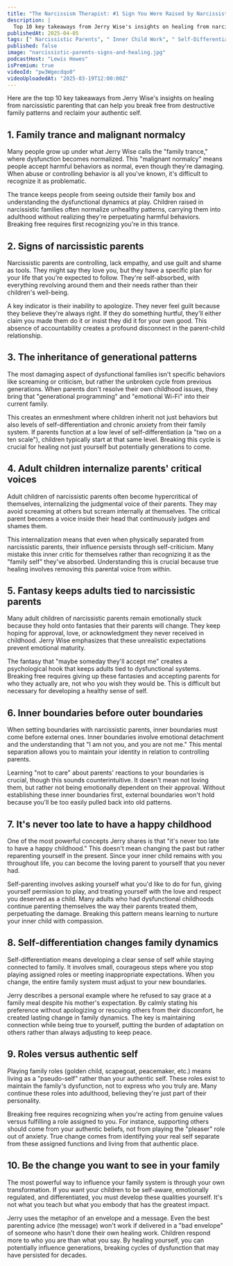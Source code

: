 ```yaml
---
title: "The Narcissism Therapist: #1 Sign You Were Raised by Narcissistic Parents!"
description: |
  Top 10 key takeaways from Jerry Wise's insights on healing from narcissistic parenting that can help you break free from destructive family patterns and reclaim your authentic self.
publishedAt: 2025-04-05
tags: [" Narcissistic Parents", " Inner Child Work", " Self-Differentiation"]
published: false
image: "narcissistic-parents-signs-and-healing.jpg"
podcastHost: "Lewis Howes"
isPremium: true
videoId: "pw3Wgecdqo0"
videoUploadedAt: "2025-03-19T12:00:00Z"
---
```



<PodcastSummaryPageLayout frontmatter={frontmatter}>

Here are the top 10 key takeaways from Jerry Wise's insights on healing from narcissistic parenting that can help you break free from destructive family patterns and reclaim your authentic self.

## 1. Family trance and malignant normalcy

Many people grow up under what Jerry Wise calls the "family trance," where dysfunction becomes normalized. This "malignant normalcy" means people accept harmful behaviors as normal, even though they're damaging. When abuse or controlling behavior is all you've known, it's difficult to recognize it as problematic.

The trance keeps people from seeing outside their family box and understanding the dysfunctional dynamics at play. Children raised in narcissistic families often normalize unhealthy patterns, carrying them into adulthood without realizing they're perpetuating harmful behaviors. Breaking free requires first recognizing you're in this trance.

## 2. Signs of narcissistic parents

Narcissistic parents are controlling, lack empathy, and use guilt and shame as tools. They might say they love you, but they have a specific plan for your life that you're expected to follow. They're self-absorbed, with everything revolving around them and their needs rather than their children's well-being.

A key indicator is their inability to apologize. They never feel guilt because they believe they're always right. If they do something hurtful, they'll either claim you made them do it or insist they did it for your own good. This absence of accountability creates a profound disconnect in the parent-child relationship.

## 3. The inheritance of generational patterns

The most damaging aspect of dysfunctional families isn't specific behaviors like screaming or criticism, but rather the unbroken cycle from previous generations. When parents don't resolve their own childhood issues, they bring that "generational programming" and "emotional Wi-Fi" into their current family.

This creates an enmeshment where children inherit not just behaviors but also levels of self-differentiation and chronic anxiety from their family system. If parents function at a low level of self-differentiation (a "two on a ten scale"), children typically start at that same level. Breaking this cycle is crucial for healing not just yourself but potentially generations to come.

## 4. Adult children internalize parents' critical voices

Adult children of narcissistic parents often become hypercritical of themselves, internalizing the judgmental voice of their parents. They may avoid screaming at others but scream internally at themselves. The critical parent becomes a voice inside their head that continuously judges and shames them.

This internalization means that even when physically separated from narcissistic parents, their influence persists through self-criticism. Many mistake this inner critic for themselves rather than recognizing it as the "family self" they've absorbed. Understanding this is crucial because true healing involves removing this parental voice from within.

## 5. Fantasy keeps adults tied to narcissistic parents

Many adult children of narcissistic parents remain emotionally stuck because they hold onto fantasies that their parents will change. They keep hoping for approval, love, or acknowledgment they never received in childhood. Jerry Wise emphasizes that these unrealistic expectations prevent emotional maturity.

The fantasy that "maybe someday they'll accept me" creates a psychological hook that keeps adults tied to dysfunctional systems. Breaking free requires giving up these fantasies and accepting parents for who they actually are, not who you wish they would be. This is difficult but necessary for developing a healthy sense of self.

## 6. Inner boundaries before outer boundaries

When setting boundaries with narcissistic parents, inner boundaries must come before external ones. Inner boundaries involve emotional detachment and the understanding that "I am not you, and you are not me." This mental separation allows you to maintain your identity in relation to controlling parents.

Learning "not to care" about parents' reactions to your boundaries is crucial, though this sounds counterintuitive. It doesn't mean not loving them, but rather not being emotionally dependent on their approval. Without establishing these inner boundaries first, external boundaries won't hold because you'll be too easily pulled back into old patterns.

## 7. It's never too late to have a happy childhood

One of the most powerful concepts Jerry shares is that "it's never too late to have a happy childhood." This doesn't mean changing the past but rather reparenting yourself in the present. Since your inner child remains with you throughout life, you can become the loving parent to yourself that you never had.

Self-parenting involves asking yourself what you'd like to do for fun, giving yourself permission to play, and treating yourself with the love and respect you deserved as a child. Many adults who had dysfunctional childhoods continue parenting themselves the way their parents treated them, perpetuating the damage. Breaking this pattern means learning to nurture your inner child with compassion.

## 8. Self-differentiation changes family dynamics

Self-differentiation means developing a clear sense of self while staying connected to family. It involves small, courageous steps where you stop playing assigned roles or meeting inappropriate expectations. When you change, the entire family system must adjust to your new boundaries.

Jerry describes a personal example where he refused to say grace at a family meal despite his mother's expectation. By calmly stating his preference without apologizing or rescuing others from their discomfort, he created lasting change in family dynamics. The key is maintaining connection while being true to yourself, putting the burden of adaptation on others rather than always adjusting to keep peace.

## 9. Roles versus authentic self

Playing family roles (golden child, scapegoat, peacemaker, etc.) means living as a "pseudo-self" rather than your authentic self. These roles exist to maintain the family's dysfunction, not to express who you truly are. Many continue these roles into adulthood, believing they're just part of their personality.

Breaking free requires recognizing when you're acting from genuine values versus fulfilling a role assigned to you. For instance, supporting others should come from your authentic beliefs, not from playing the "pleaser" role out of anxiety. True change comes from identifying your real self separate from these assigned functions and living from that authentic place.

## 10. Be the change you want to see in your family

The most powerful way to influence your family system is through your own transformation. If you want your children to be self-aware, emotionally regulated, and differentiated, you must develop these qualities yourself. It's not what you teach but what you embody that has the greatest impact.

Jerry uses the metaphor of an envelope and a message. Even the best parenting advice (the message) won't work if delivered in a "bad envelope" of someone who hasn't done their own healing work. Children respond more to who you are than what you say. By healing yourself, you can potentially influence generations, breaking cycles of dysfunction that may have persisted for decades.

</PodcastSummaryPageLayout>

